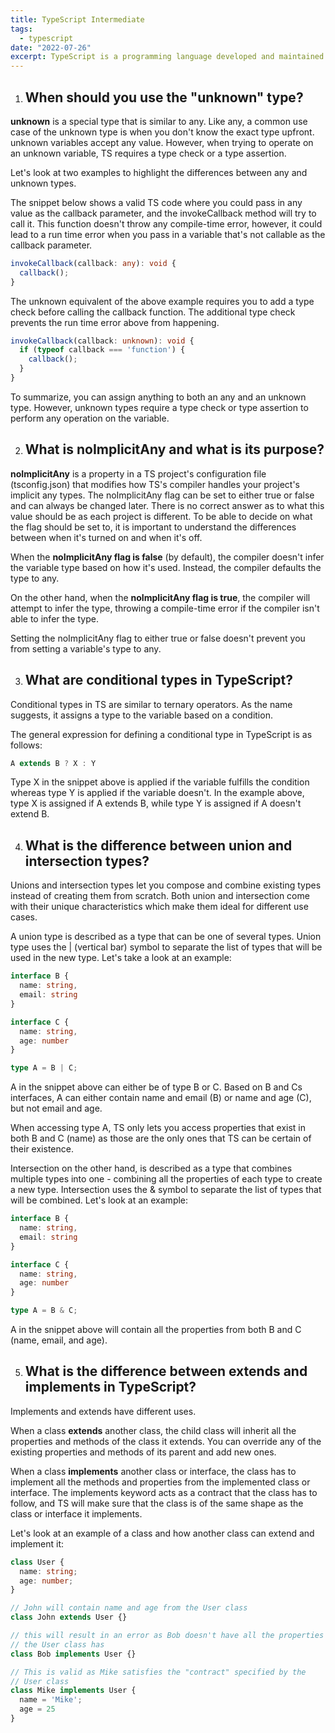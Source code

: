 ```yaml
---
title: TypeScript Intermediate
tags:
  - typescript
date: "2022-07-26"
excerpt: TypeScript is a programming language developed and maintained by Microsoft. It is a strict syntactical superset of JS and adds optional static typing to the language. It is designed for the development of large applications and transpiles to JS.
---
```


01. ## When should you use the "unknown" type?

**unknown** is a special type that is similar to any. Like any, a common use case of the unknown type is when you don't know the exact type upfront. unknown variables accept any value. However, when trying to operate on an unknown variable, TS requires a type check or a type assertion. 

Let's look at two examples to highlight the differences between any and unknown types.

The snippet below shows a valid TS code where you could pass in any value as the callback parameter, and the invokeCallback method will try to call it. This function doesn't throw any compile-time error, however, it could lead to a run time error when you pass in a variable that's not callable as the callback parameter.

```ts
invokeCallback(callback: any): void {
  callback();
}
```

The unknown equivalent of the above example requires you to add a type check before calling the callback function. The additional type check prevents the run time error above from happening.

```ts
invokeCallback(callback: unknown): void {
  if (typeof callback === 'function') {
    callback();
  }
}
```

To summarize, <span className="yellowHighlight">you can assign anything to both an any and an unknown type. However, unknown types require a type check or type assertion to perform any operation on the variable.</span>

02. ## What is noImplicitAny and what is its purpose?

**noImplicitAny** is a property in a TS project's configuration file (tsconfig.json) that modifies how TS's compiler handles your project's implicit any types. The noImplicitAny flag can be set to either true or false and can always be changed later. There is no correct answer as to what this value should be as each project is different. To be able to decide on what the flag should be set to, it is important to understand the differences between when it's turned on and when it's off.

When the **noImplicitAny flag is false** (by default), the compiler doesn't infer the variable type based on how it's used. Instead, the compiler defaults the type to any.

On the other hand, when the **noImplicitAny flag is true**, the compiler will attempt to infer the type, throwing a compile-time error if the compiler isn't able to infer the type.

Setting the noImplicitAny flag to either true or false doesn't prevent you from setting a variable's type to any.

03. ## What are conditional types in TypeScript?

Conditional types in TS are similar to ternary operators. As the name suggests, it assigns a type to the variable based on a condition.

The general expression for defining a conditional type in TypeScript is as follows:

```ts
A extends B ? X : Y
```

Type X in the snippet above is applied if the variable fulfills the condition whereas type Y is applied if the variable doesn't. In the example above, type X is assigned if A extends B, while type Y is assigned if A doesn't extend B.

04. ## What is the difference between union and intersection types?

Unions and intersection types let you compose and combine existing types instead of creating them from scratch. Both union and intersection come with their unique characteristics which make them ideal for different use cases.

A union type is described as a type that can be one of several types. Union type uses the | (vertical bar) symbol to separate the list of types that will be used in the new type. Let's take a look at an example:

```ts
interface B {
  name: string,
  email: string
}

interface C {
  name: string,
  age: number
}

type A = B | C;
```

A in the snippet above can either be of type B or C. Based on B and Cs interfaces, A can either contain name and email (B) or name and age (C), but not email and age.

When accessing type A, TS only lets you access properties that exist in both B and C (name) as those are the only ones that TS can be certain of their existence.

Intersection on the other hand, is described as a type that combines multiple types into one - combining all the properties of each type to create a new type. Intersection uses the & symbol to separate the list of types that will be combined. Let's look at an example:

```ts
interface B {
  name: string,
  email: string
}

interface C {
  name: string,
  age: number
}

type A = B & C;
```

A in the snippet above will contain all the properties from both B and C (name, email, and age).

05. ## What is the difference between extends and implements in TypeScript?

Implements and extends have different uses.

When a class **extends** another class, the child class will inherit all the properties and methods of the class it extends. You can override any of the existing properties and methods of its parent and add new ones.

When a class **implements** another class or interface, the class has to implement all the methods and properties from the implemented class or interface. The implements keyword acts as a contract that the class has to follow, and TS will make sure that the class is of the same shape as the class or interface it implements.

Let's look at an example of a class and how another class can extend and implement it: 

```ts
class User {
  name: string;
  age: number;
}

// John will contain name and age from the User class
class John extends User {}

// this will result in an error as Bob doesn't have all the properties that
// the User class has
class Bob implements User {}

// This is valid as Mike satisfies the "contract" specified by the 
// User class
class Mike implements User {
  name = 'Mike';
  age = 25
}
```